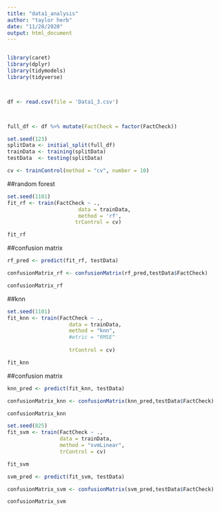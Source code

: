 ---
title: "data1_analysis"
author: "taylor herb"
date: "11/28/2020"
output: html_document
---



```{r}
```


```{r}
library(caret)
library(dplyr)
library(tidymodels)
library(tidyverse)



df <- read.csv(file = 'Data1_3.csv')



full_df <- df %>% mutate(FactCheck = factor(FactCheck))

set.seed(123)
splitData <- initial_split(full_df)
trainData <- training(splitData)
testData  <- testing(splitData)


```

```{r}
cv <- trainControl(method = "cv", number = 10)
```




##random forest
```{r}



set.seed(1101)
fit_rf <- train(FactCheck ~ ., 
                       data = trainData,
                       method = 'rf',
                      trControl = cv)
```

```{r}
fit_rf
```


##confusion matrix
```{r}
rf_pred <- predict(fit_rf, testData)

confusionMatrix_rf <- confusionMatrix(rf_pred,testData$FactCheck)

confusionMatrix_rf
```

##knn
```{r}
set.seed(1101)
fit_knn <- train(FactCheck ~ ., 
                    data = trainData,
                    method = "knn",
                    #etric = "RMSE"
                  
                    trControl = cv)
```

```{r}
fit_knn
```

##confusion matrix
```{r}
knn_pred <- predict(fit_knn, testData)

confusionMatrix_knn <- confusionMatrix(knn_pred,testData$FactCheck)

confusionMatrix_knn
```
```{r}
set.seed(825)
fit_svm <- train(FactCheck ~ .,
                 data = trainData, 
                 method = "svmLinear", 
                 trControl = cv)
```


```{r}
fit_svm
```

```{r}
svm_pred <- predict(fit_svm, testData)

confusionMatrix_svm <- confusionMatrix(svm_pred,testData$FactCheck)

confusionMatrix_svm
```
